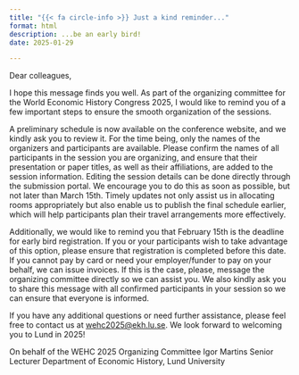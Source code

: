 ```yaml
---
title: "{{< fa circle-info >}} Just a kind reminder..."
format: html
description: ...be an early bird!
date: 2025-01-29

---
```


Dear colleagues,

I hope this message finds you well. As part of the organizing committee for the World Economic History Congress 2025, I would like to remind you of a few important steps to ensure the smooth organization of the sessions.

A preliminary schedule is now available on the conference website, and we kindly ask you to review it. For the time being, only the names of the organizers and participants are available. Please confirm the names of all participants in the session you are organizing, and ensure that their presentation or paper titles, as well as their affiliations, are added to the session information. Editing the session details can be done directly through the submission portal. We encourage you to do this as soon as possible, but not later than March 15th. Timely updates not only assist us in allocating rooms appropriately but also enable us to publish the final schedule earlier, which will help participants plan their travel arrangements more effectively.

Additionally, we would like to remind you that February 15th is the deadline for early bird registration. If you or your participants wish to take advantage of this option, please ensure that registration is completed before this date. If you cannot pay by card or need your employer/funder to pay on your behalf, we can issue invoices. If this is the case, please, message the organizing committee directly so we can assist you. We also kindly ask you to share this message with all confirmed participants in your session so we can ensure that everyone is informed.

If you have any additional questions or need further assistance, please feel free to contact us at [wehc2025@ekh.lu.se](mailto:wehc2025@ekh.lu.se). We look forward to welcoming you to Lund in 2025!

On behalf of the WEHC 2025 Organizing Committee
Igor Martins
Senior Lecturer
Department of Economic History, Lund University
